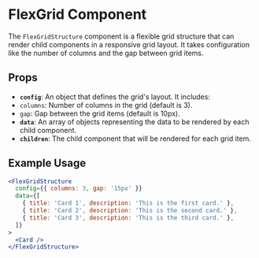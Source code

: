 
<Meta title="Patterns/StructuralAdapter/FlexGridStructure" component={FlexGridStructure} />

# FlexGrid Component

The `FlexGridStructure` component is a flexible grid structure that can render child components in a responsive grid layout. It takes configuration like the number of columns and the gap between grid items.

## Props

- **`config`**: An object that defines the grid's layout. It includes:
- `columns`: Number of columns in the grid (default is 3).
- `gap`: Gap between the grid items (default is 10px).
- **`data`**: An array of objects representing the data to be rendered by each child component.
- **`children`**: The child component that will be rendered for each grid item.

## Example Usage

```jsx
<FlexGridStructure
  config={{ columns: 3, gap: '15px' }}
  data={[
    { title: 'Card 1', description: 'This is the first card.' },
    { title: 'Card 2', description: 'This is the second card.' },
    { title: 'Card 3', description: 'This is the third card.' },
  ]}
>
  <Card />
</FlexGridStructure>
